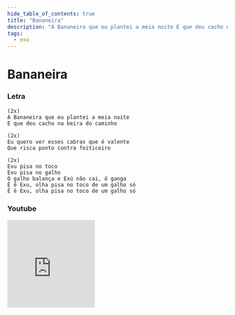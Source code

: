 ```yaml
---
hide_table_of_contents: true
title: "Bananeira"
description: "A Bananeira que eu plantei a meia noite E que deu cacho na beira do caminho Eu quero ver esses cabras que é valente Que risca ponto contra feiticeiro Exu pisa no toco Exu pisa no galho O galho balança e Exú não cai, ô ganga Ê ê Exu, olha pisa no toco de um galho só Ê ê Exu, olha pisa no toco de um galho só"
tags:
  - exu
---
```


# Bananeira

### Letra

```text
(2x)
A Bananeira que eu plantei a meia noite
E que deu cacho na beira do caminho

(2x)
Eu quero ver esses cabras que é valente
Que risca ponto contra feiticeiro

(2x)
Exu pisa no toco
Exu pisa no galho
O galho balança e Exú não cai, ô ganga
Ê ê Exu, olha pisa no toco de um galho só
Ê ê Exu, olha pisa no toco de um galho só
```

### Youtube

<iframe
  width="200"
  height="200"
  src="https://www.youtube.com/embed/NZJxdfX5ZD0"
  title="YouTube video player"
  frameborder="0"
  allow="accelerometer; autoplay; clipboard-write; encrypted-media; gyroscope; picture-in-picture; web-share"
  referrerpolicy="strict-origin-when-cross-origin"
  allowfullscreen
></iframe>